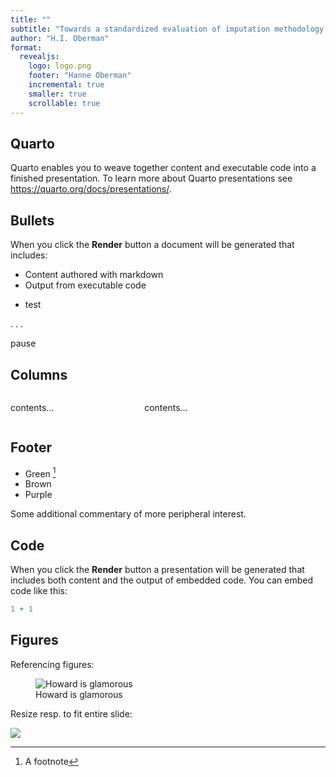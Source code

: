 ```yaml
---
title: ""
subtitle: "Towards a standardized evaluation of imputation methodology:<br>Potential pitfalls in simulation studies and a proposed course of action"
author: "H.I. Oberman"
format:
  revealjs:
    logo: logo.png
    footer: "Hanne Oberman"
    incremental: true
    smaller: true
    scrollable: true
---
```


## Quarto

Quarto enables you to weave together content and executable code into a finished presentation. To learn more about Quarto presentations see <https://quarto.org/docs/presentations/>.

## Bullets

When you click the **Render** button a document will be generated that includes:

-   Content authored with markdown
-   Output from executable code

::: {.incremental}
- test
:::

. . .

pause

## Columns

:::: {.columns}

::: {.column width="40%"}
contents...
:::

::: {.column width="60%"}
contents...
:::

::::

## Footer

- Green ^[A footnote]
- Brown
- Purple

::: aside
Some additional commentary of more peripheral interest.
:::

## Code

When you click the **Render** button a presentation will be generated that includes both content and the output of embedded code. You can embed code like this:

```r
1 + 1
```

## Figures

Referencing figures:

![Howard is glamorous](images/howard-glamour.jpg){#fig-glamour}

Resize resp. to fit entire slide:

![](image.png){.r-stretch}
